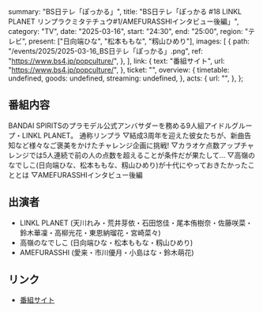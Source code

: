   summary: "BS日テレ「ぽっかる」",
  title:
    "BS日テレ「ぽっかる #18 LINKL PLANET リンプラクミタテチュウ#1/AMEFURASSHIインタビュー後編」",
  category: "TV",
  date: "2025-03-16",
  start: "24:30",
  end: "25:00",
  region: "テレビ",
  present: ["日向端ひな", "松本ももな", "籾山ひめり"],
  images: [
    {
      path: "/events/2025/2025-03-16_BS日テレ「ぽっかる」.png",
      ref: "https://www.bs4.jp/popculture/",
    },
  ],
  link: {
    text: "番組サイト",
    url: "https://www.bs4.jp/popculture/",
  },
  ticket: "",
  overview: {
    timetable: undefined,
    goods: undefined,
    streaming: undefined,
  },
  acts: {
    url: "",
  },
};

## 番組内容

BANDAI SPIRITSのプラモデル公式アンバサダーを務める9人組アイドルグループ・LINKL PLANET。
通称リンプラ
▽結成3周年を迎えた彼女たちが、新曲告知など様々なご褒美をかけたチャレンジ企画に挑戦!
▽カラオケ点数アップチャレンジでは5人連続で前の人の点数を超えることが条件だが果たして…
▽高嶺のなでしこ(日向端ひな、松本ももな、籾山ひめり)が十代にやっておきたかったこととは
▽AMEFURASSHIインタビュー後編

## 出演者

- LINKL PLANET (天川れみ・荒井芽依・石田悠佳・尾本侑樹奈・佐藤咲菜・鈴木華凜・高柳光花・東恩納瑠花・宮崎菜々)
- 高嶺のなでしこ (日向端ひな・松本ももな・籾山ひめり)
- AMEFURASSHI (愛来・市川優月・小島はな・鈴木萌花)

## リンク

- [番組サイト](https://www.bs4.jp/popculture/)
